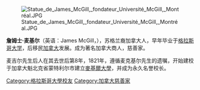{{NoteTA
|G1=People
|G2=Country
| G3 = TO
| 1 = zh-hans:麦吉尔;zh-hk:麥基爾;zh-tw:麥基爾;
}}
[[File:Statue_de_James_McGill,_fondateur_Université_McGill,_Montréal.JPG|thumb]]

'''詹姆士‧麦基尔'''（英语：James McGill，{{bd|1744年|10月6日|1813年|12月19日|catIdx=J}}），苏格兰裔加拿大人，早年毕业于[[格拉斯哥大学|格拉斯哥大学]]，后移民[[加拿大|加拿大]]发展。成为著名加拿大商人，慈善家。

麦吉尔先生后人在其去世后第8年，1821年，遵循麦克基尔先生的遗嘱，开始建校于加拿大魁北克省蒙特利尔市建立[[麥基爾大學|麥基爾大學]]，并成为永久名誉校长。

{{Authority control}}
{{Canada-bio-stub}}
{{DEFAULTSORT:McGill}}
[[Category:格拉斯哥大學校友|Category:格拉斯哥大學校友]]
[[Category:加拿大慈善家|Category:加拿大慈善家]]
